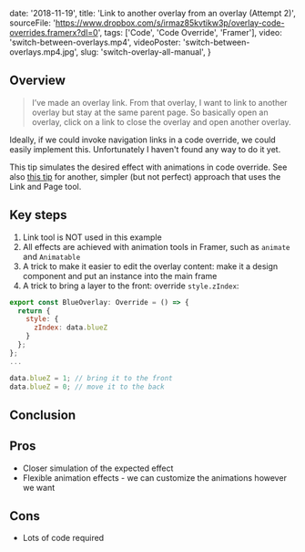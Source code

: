 
  date: '2018-11-19',
  title: 'Link to another overlay from an overlay (Attempt 2)',
  sourceFile:
    'https://www.dropbox.com/s/irmaz85kvtikw3p/overlay-code-overrides.framerx?dl=0',
  tags: ['Code', 'Code Override', 'Framer'],
  video: 'switch-between-overlays.mp4',
  videoPoster: 'switch-between-overlays.mp4.jpg',
  slug: 'switch-overlay-all-manual',
}


## Overview

> I’ve made an overlay link. From that overlay, I want to link to another overlay but stay at the same parent page. So basically open an overlay, click on a link to close the overlay and open another overlay.

Ideally, if we could invoke navigation links in a code override, we could easily implement this. Unfortunately I haven't found any way to do it yet.

This tip simulates the desired effect with animations in code override. See also [this tip](/tips/page-in-overlay/) for another, simpler (but not perfect) approach that uses the Link and Page tool.

## Key steps

1. Link tool is NOT used in this example
2. All effects are achieved with animation tools in Framer, such as `animate` and `Animatable`
3. A trick to make it easier to edit the overlay content: make it a design component and put an instance into the main frame
4. A trick to bring a layer to the front: override `style.zIndex`:

```jsx
export const BlueOverlay: Override = () => {
  return {
    style: {
      zIndex: data.blueZ
    }
  };
};
...

data.blueZ = 1; // bring it to the front
data.blueZ = 0; // move it to the back
```

## Conclusion

## Pros

- Closer simulation of the expected effect
- Flexible animation effects - we can customize the animations however we want

## Cons

- Lots of code required
